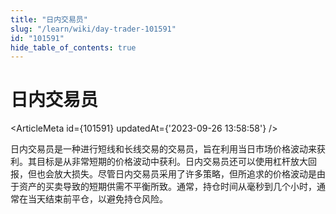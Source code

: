 ```yaml
---
title: "日内交易员"
slug: "/learn/wiki/day-trader-101591"
id: "101591"
hide_table_of_contents: true
---
```



# 日内交易员

<ArticleMeta id={101591} updatedAt={'2023-09-26 13:58:58'} />
<div className='border-solid border-b border-t-0 my-4 border-[var(--ifm-color-gray-300)]' />

日内交易员是一种进行短线和长线交易的交易员，旨在利用当日市场价格波动来获利。其目标是从非常短期的价格波动中获利。日内交易员还可以使用杠杆放大回报，但也会放大损失。尽管日内交易员采用了许多策略，但所追求的价格波动是由于资产的买卖导致的短期供需不平衡所致。通常，持仓时间从毫秒到几个小时，通常在当天结束前平仓，以避免持仓风险。
